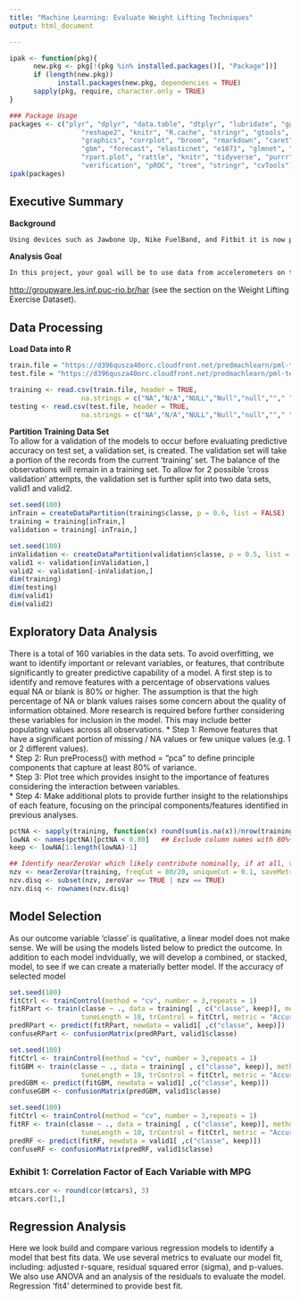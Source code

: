 ```yaml
---
title: "Machine Learning: Evaluate Weight Lifting Techniques"
output: html_document

---
```


```r
ipak <- function(pkg){
      new.pkg <- pkg[!(pkg %in% installed.packages()[, "Package"])]
      if (length(new.pkg)) 
            install.packages(new.pkg, dependencies = TRUE)
      sapply(pkg, require, character.only = TRUE)
}

### Package Usage
packages <- c("plyr", "dplyr", "data.table", "dtplyr", "lubridate", "ggplot2", "scales",
                  "reshape2", "knitr", "R.cache", "stringr", "gtools", "quantreg",
                  "graphics", "corrplot", "broom", "rmarkdown", "caret", "randomForest",
                  "gbm", "forecast", "elasticnet", "e1071", "glmnet", "quantmod", "rpart",
                  "rpart.plot", "rattle", "knitr", "tidyverse", "purrr", "mda", "ROCR",
                  "verification", "pROC", "tree", "stringr", "cvTools")
ipak(packages)
```

## Executive Summary  
**Background** 
```r
Using devices such as Jawbone Up, Nike FuelBand, and Fitbit it is now possible to collect a large amount of data about personal activity relatively inexpensively. These type of devices are part of the quantified self movement – a group of enthusiasts who take measurements about themselves regularly to improve their health, to find patterns in their behavior, or because they are tech geeks. One thing that people regularly do is quantify how much of a particular activity they do, but they rarely quantify how well they do it.  
```
**Analysis Goal**  
```r
In this project, your goal will be to use data from accelerometers on the belt, forearm, arm, and dumbell of 6 participants. They were asked to perform barbell lifts correctly and incorrectly in 5 different ways. More information is available from the website here:  
```
<http://groupware.les.inf.puc-rio.br/har>  (see the section on the Weight Lifting Exercise Dataset). 

## Data Processing

**Load Data into R**  
```r
train.file = "https://d396qusza40orc.cloudfront.net/predmachlearn/pml-training.csv"
test.file = "https://d396qusza40orc.cloudfront.net/predmachlearn/pml-testing.csv"

training <- read.csv(train.file, header = TRUE, 
                  na.strings = c("NA","N/A","NULL","Null","null",""," ","  ","#DIV/0!"))
testing <- read.csv(test.file, header = TRUE, 
                  na.strings = c("NA","N/A","NULL","Null","null",""," ","  ","#DIV/0!"))
```


**Partition Training Data Set**  
To allow for a validation of the models to occur before evaluating predictive accuracy on test set, a validation set, is created.  The validation set will take a portion of the records from the current 'training' set.  The balance of the observations will remain in a training set.  To allow for 2 possible 'cross validation' attempts, the validation set is further split into two data sets, valid1 and valid2. 
```r
set.seed(100)
inTrain = createDataPartition(training$classe, p = 0.6, list = FALSE)
training = training[inTrain,]
validation = training[-inTrain,]

set.seed(100)
inValidation <- createDataPartition(validation$classe, p = 0.5, list = FALSE)
valid1 <- validation[inValidation,]
valid2 <- validation[-inValidation,]
dim(training) 
dim(testing) 
dim(valid1) 
dim(valid2)
```


## Exploratory Data Analysis  
There is a total of 160 variables in the data sets.  To avoid overfitting, we want to identify important or relevant variables, or features, that contribute significantly to greater predictive capability of a model.   A first step is to identify and remove features with a percentage of observations values equal NA or blank is 80% or higher.  The assumption is that the high percentage of NA or blank values raises some concern about the quality of information obtained.  More research is required before further considering these variables for inclusion in the model. This may include better populating values across all observations.
* Step 1: Remove features that have a significant portion of missing / NA values or few unique values (e.g. 1 or 2 different values).  
* Step 2: Run preProcess() with method = "pca" to define principle components that capture at least 80% of variance.  
* Step 3: Plot tree which provides insight to the importance of features considering the interaction between variables.  
* Step 4: Make additional plots to provide further insight to the relationships of each feature, focusing on the principal components/features identified in previous analyses.  
```r
pctNA <- sapply(training, function(x) round(sum(is.na(x))/nrow(training),3))
lowNA <- names(pctNA)[pctNA < 0.80]   ## Exclude column names with 80%+ NA
keep <- lowNA[1:length(lowNA)-1]
```
```r
## Identify nearZeroVar which likely contribute nominally, if at all, to predictive model
nzv <- nearZeroVar(training, freqCut = 80/20, uniqueCut = 0.1, saveMetrics = TRUE)
nzv.disq <- subset(nzv, zeroVar == TRUE | nzv == TRUE)
nzv.disq <- rownames(nzv.disq)
```


## Model Selection
As our outcome variable 'classe' is qualitative, a linear model does not make sense. We will be using the models listed below to predict the outcome.  In addition to each model indvidually, we will develop a combined, or stacked, model, to see if we can create a materially better model.  If the accuracy of selected model

```r
set.seed(100)
fitCtrl <- trainControl(method = "cv", number = 3,repeats = 1)
fitRPart <- train(classe ~ ., data = training[ , c("classe", keep)], method = "rpart", 
                  tuneLength = 10, trControl = fitCtrl, metric = "Accuracy")
predRPart <- predict(fitRPart, newdata = valid1[ ,c("classe", keep)])
confuseRPart <- confusionMatrix(predRPart, valid1$classe)

set.seed(100)
fitCtrl <- trainControl(method = "cv", number = 3,repeats = 1)
fitGBM <- train(classe ~ ., data = training[ , c("classe", keep)], method = "gbm", 
                  tuneLength = 10, trControl = fitCtrl, metric = "Accuracy")
predGBM <- predict(fitGBM, newdata = valid1[ ,c("classe", keep)])
confuseGBM <- confusionMatrix(predGBM, valid1$classe)

set.seed(100)
fitCtrl <- trainControl(method = "cv", number = 3,repeats = 1)
fitRF <- train(classe ~ ., data = training[ , c("classe", keep)], method = "rf", 
                  tuneLength = 10, trControl = fitCtrl, metric = "Accuracy")
predRF <- predict(fitRF, newdata = valid1[ ,c("classe", keep)])
confuseRF <- confusionMatrix(predRF, valid1$classe)

```


### Exhibit 1: Correlation Factor of Each Variable with MPG
```r
mtcars.cor <- round(cor(mtcars), 3)
mtcars.cor[1,]
```


## Regression Analysis
Here we look build and compare various regression models to identify a model that best fits data.  We use several metrics to evaluate our model fit, including: adjusted r-square, residual squared error (sigma), and p-values.  We also use ANOVA and an analysis of the residuals to evaluate the model. Regression 'fit4' determined to provide best fit.





